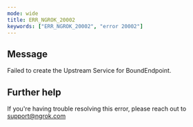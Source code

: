 ```yaml
---
mode: wide
title: ERR_NGROK_20002
keywords: ["ERR_NGROK_20002", "error 20002"]
---
```


## Message

Failed to create the Upstream Service for BoundEndpoint.

## Further help

If you're having trouble resolving this error, please reach out to [support@ngrok.com](mailto:support@ngrok.com?subject=Help%20with%20ERR_NGROK_20002)

